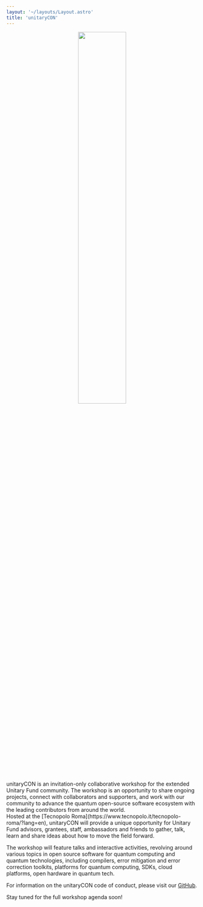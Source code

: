 ```yaml
---
layout: '~/layouts/Layout.astro'
title: 'unitaryCON'
---
```



<p align="center">
  <img src="/images/unitaryCON_2023.png" style="width: 50%" />
</p>

<PageIntro spacingBelow='large'>
unitaryCON is an invitation-only collaborative workshop for the extended Unitary Fund community. The workshop is an opportunity to share ongoing projects, connect with collaborators and supporters, and work with our community to advance the quantum open-source software ecosystem with the leading contributors from around the world.
</PageIntro>

<div>
Hosted at the [Tecnopolo Roma](https://www.tecnopolo.it/tecnopolo-roma/?lang=en), unitaryCON will provide a unique opportunity for Unitary Fund advisors, grantees, staff, ambassadors and friends to gather, talk, learn and share ideas about how to move the field forward.

The workshop will feature talks and interactive activities, revolving around various topics in open source software for quantum computing and quantum technologies, including compilers, error mitigation and error correction toolkits, platforms for quantum computing, SDKs, cloud platforms, open hardware in quantum tech.

For information on the unitaryCON code of conduct, please visit our [GitHub](https://github.com/unitaryfund/unitary.fund/blob/master/CODE_OF_CONDUCT.md).

Stay tuned for the full workshop agenda soon!
</div>
